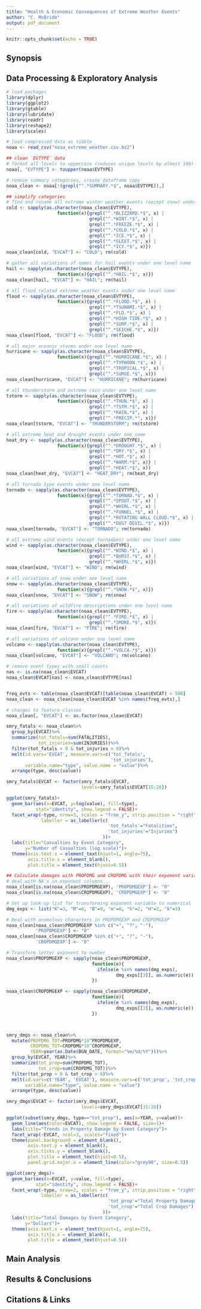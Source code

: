 ```yaml
---
title: "Health & Economic Consequences of Extreme Weather Events"
author: "C. McBride"
output: pdf_document
---
```


```r
knitr::opts_chunk$set(echo = TRUE)
```


## Synopsis


## Data Processing & Exploratory Analysis

```r
# load packages
library(dplyr)
library(ggplot2)
library(gtable)
library(lubridate)
library(readr)
library(reshape2)
library(scales)
```


```r
# load compressed data as tibble
noaa <- read_csv("noaa_extreme_weather.csv.bz2")
```


```r
## clean `EVTYPE` data
# format all levels to uppercase (reduces unique levels by almost 100)
noaa[, "EVTYPE"] <- toupper(noaa$EVTYPE)

# remove summary categories, create dataframe copy
noaa_clean <- noaa[!(grepl("^.*SUMMARY.*$", noaa$EVTYPE)),]

## simplify categories
# find and rename all extreme winter weather events (except snow) under one name
cold <- sapply(as.character(noaa_clean$EVTYPE), 
                   function(x){grepl("^.*BLIZZARD.*$", x) |
                               grepl("^.*WINT.*$", x) |
                               grepl("^.*FREEZE.*$", x) |
                               grepl("^.*COLD.*$", x) |
                               grepl("^.*ICE.*$", x) |
                               grepl("^.*SLEET.*$", x) |
                               grepl("^.*ICY.*$", x)})
noaa_clean[cold, "EVCAT"] <- "COLD"; rm(cold)

# gather all variations of names for hail events under one level name
hail <- sapply(as.character(noaa_clean$EVTYPE), 
                   function(x){grepl("^.*HAIL.*$", x)})
noaa_clean[hail, "EVCAT"] <- "HAIL"; rm(hail)

# all flood related extreme weather events under one level name
flood <- sapply(as.character(noaa_clean$EVTYPE), 
                   function(x){grepl("^.*FLOOD.*$", x) |
                               grepl("^.*TSUNAMI.*$", x) |
                               grepl("^.*FLD.*$", x) |
                               grepl("^.*HIGH TIDE.*$", x) |
                               grepl("^.*SURF.*$", x) |
                               grepl("^.*SEICHE.*$", x)})
noaa_clean[flood, "EVCAT"] <- "FLOOD"; rm(flood)

# all major oceanic storms under one level name
hurricane <- sapply(as.character(noaa_clean$EVTYPE), 
                   function(x){grepl("^.*HURRICANE.*$", x) | 
                               grepl("^.*TYPHOON.*$", x) |
                               grepl("^.*TROPICAL.*$", x) |
                               grepl("^.*SURGE.*$", x)})
noaa_clean[hurricane, "EVCAT"] <- "HURRICANE"; rm(hurricane)

# all thunderstorm and extreme rain under one level name
tstorm <- sapply(as.character(noaa_clean$EVTYPE), 
                   function(x){grepl("^.*THUN.*$", x) | 
                               grepl("^.*TSTM.*$", x) |
                               grepl("^.*RAIN.*$", x) |
                               grepl("^.*PRECIP.*", x)})
noaa_clean[tstorm, "EVCAT"] <- "THUNDERSTORM"; rm(tstorm)

# all extreme heat and drought events under one name
heat_dry <- sapply(as.character(noaa_clean$EVTYPE), 
                   function(x){grepl("^.*DROUGHT.*$", x) | 
                               grepl("^.*DRY.*$", x) |
                               grepl("^.*HOT.*$", x) |
                               grepl("^.*WARM.*$", x)} |
                               grepl("^.*HEAT.*$", x))
noaa_clean[heat_dry, "EVCAT"] <- "HEAT_DRY"; rm(heat_dry)

# all tornado type events under one level name
tornado <- sapply(as.character(noaa_clean$EVTYPE), 
                   function(x){grepl("^.*TORNAD.*$", x) |
                               grepl("^.*SPOUT.*$", x) |
                               grepl("^.*WHIRL.*$", x) |
                               grepl("^.*FUNNEL.*$", x) |
                               grepl("^.*ROTATING WALL CLOUD.*$", x) |
                               grepl("^.*DUST DEVIL.*$", x)})
noaa_clean[tornado, "EVCAT"] <- "TORNADO"; rm(tornado)

# all extreme wind events (except tornadoes) under one level name
wind <- sapply(as.character(noaa_clean$EVTYPE), 
                   function(x){grepl("^.*WIND.*$", x) |
                               grepl("^.*BURST.*$", x) |
                               grepl("^.*WHIRL.*$", x)})
noaa_clean[wind, "EVCAT"] <- "WIND"; rm(wind)

# all variations of snow under one level name
snow <- sapply(as.character(noaa_clean$EVTYPE), 
                   function(x){grepl("^.*SNOW.*$", x)})
noaa_clean[snow, "EVCAT"] <- "SNOW"; rm(snow)

# all variations of wildfire descriptions under one level name
fire <- sapply(as.character(noaa_clean$EVTYPE), 
                   function(x){grepl("^.*FIRE.*$", x) |
                               grepl("^.*SMOKE.*$", x)})
noaa_clean[fire, "EVCAT"] <- "FIRE"; rm(fire)

# all variations of volcano under one level name
volcano <- sapply(as.character(noaa_clean$EVTYPE), 
                   function(x){grepl("^.*VOLCA.*$", x)})
noaa_clean[volcano, "EVCAT"] <- "VOLCANO"; rm(volcano)

# remove event types with small counts
nas <- is.na(noaa_clean$EVCAT)
noaa_clean$EVCAT[nas] <- noaa_clean$EVTYPE[nas]


freq_evts <- table(noaa_clean$EVCAT)[table(noaa_clean$EVCAT) > 500]
noaa_clean <- noaa_clean[noaa_clean$EVCAT %in% names(freq_evts),]

# changes to feature classes
noaa_clean[, "EVCAT"] <- as.factor(noa_clean$EVCAT)
```


```r
smry_fatals <- noaa_clean%>%
  group_by(EVCAT)%>%
  summarize(tot_fatals=sum(FATALITIES),
            tot_injuries=sum(INJURIES))%>%
  filter(tot_fatals > 0 & tot_injuries > 0)%>%
  melt(id.vars='EVCAT', measure.vars=c('tot_fatals', 
                                       'tot_injuries'),
       variable.name="type", value.name = "value")%>%
  arrange(type, desc(value))

smry_fatals$EVCAT <- factor(smry_fatals$EVCAT, 
                            levels=smry_fatals$EVCAT[15:28])

ggplot(smry_fatals)+
  geom_bar(aes(x=EVCAT, y=log(value), fill=type), 
           stat="identity", show.legend = FALSE)+
  facet_wrap(~type, nrow=3, scales = "free_y", strip.position = "right",
             labeller = as_labeller(c(
                                      'tot_fatals'="Fatalities",
                                      'tot_injuries'="Injuries")
                                    ))+
  labs(title="Casualties by Event Category", 
       y="Number of Casualties (log scale)")+
  theme(axis.text.x = element_text(hjust=1, angle=75),
        axis.title.x = element_blank(),
        plot.title = element_text(hjust=0.5))

```

```r
## Calculate damages with PROPDMG and CROPDMG with their exponent variables
# deal with NA's in exponent columns
noaa_clean[is.na(noaa_clean$PROPDMGEXP), 'PROPDMGEXP'] <- "0"
noaa_clean[is.na(noaa_clean$CROPDMGEXP), 'CROPDMGEXP'] <- "0"

# Set up look-up list for transforming exponent variable to numerical
dmg_exps <- list("K"=3, "M"=6, "B"=9, "m"=6, "h"=2, "H"=2, "k"=3)

# Deal with anomalous characters in PROPDMGEXP and CROPDMGEXP
noaa_clean[noaa_clean$PROPDMGEXP %in% c("+", "?", "-"),
           'PROPDMGEXP'] <- "0"
noaa_clean[noaa_clean$CROPDMGEXP %in% c("+", "?", "-"),
           'CROPDMGEXP'] <- "0"

# Transform letter exponent to number
noaa_clean$PROPDMGEXP <- sapply(noaa_clean$PROPDMGEXP,
                                function(e){
                                  ifelse(e %in% names(dmg_exps), 
                                         dmg_exps[[3]], as.numeric(e))
                                })

noaa_clean$CROPDMGEXP <- sapply(noaa_clean$CROPDMGEXP,
                                function(e){
                                  ifelse(e %in% names(dmg_exps), 
                                         dmg_exps[[3]], as.numeric(e))
                                })



smry_dmgs <- noaa_clean%>%
  mutate(PROPDMG_TOT=PROPDMG*10^PROPDMGEXP,
         CROPDMG_TOT=CROPDMG*10^CROPDMGEXP,
         YEAR=year(as.Date(BGN_DATE, format="%m/%d/%Y")))%>%
  group_by(EVCAT, YEAR)%>%
  summarize(tot_prop=sum(PROPDMG_TOT),
            tot_crop=sum(CROPDMG_TOT))%>%
  filter(tot_prop > 0 & tot_crop > 0)%>%
  melt(id.vars=c('YEAR', 'EVCAT'), measure.vars=c('tot_prop', 'tot_crop'),
       variable.name="type", value.name = "value")
  arrange(type, desc(value))

smry_dmgs$EVCAT <- factor(smry_dmgs$EVCAT, 
                            levels=smry_dmgs$EVCAT[15:28])

```


```r
ggplot(subset(smry_dmgs, type=="tot_prop"), aes(x=YEAR, y=value))+
  geom_line(aes(color=EVCAT), show.legend = FALSE, size=1)+
  labs(title="Trends in Property Damage by Event Category")+
  facet_wrap(~EVCAT, ncol=3, scales="fixed")+
  theme(panel.background = element_blank(),
        axis.text.y = element_blank(),
        axis.ticks.y = element_blank(),
        plot.title = element_text(hjust=0.5),
        panel.grid.major.x = element_line(color="grey90", size=0.5))

ggplot(smry_dmgs)+
  geom_bar(aes(x=EVCAT, y=value, fill=type), 
           stat="identity", show.legend = FALSE)+
  facet_wrap(~type, nrow=2, scales = "free_y", strip.position = "right",
             labeller = as_labeller(c(
                                      'tot_prop'="Total Property Damages",
                                      'tot_crop'="Total Crop Damages")
                                    ))+
  labs(title="Total Damages by Event Category", 
       y="Dollars")+
  theme(axis.text.x = element_text(hjust=1, angle=75),
        axis.title.x = element_blank(),
        plot.title = element_text(hjust=0.5))

```

## Main Analysis


## Results & Conclusions


## Citations & Links
